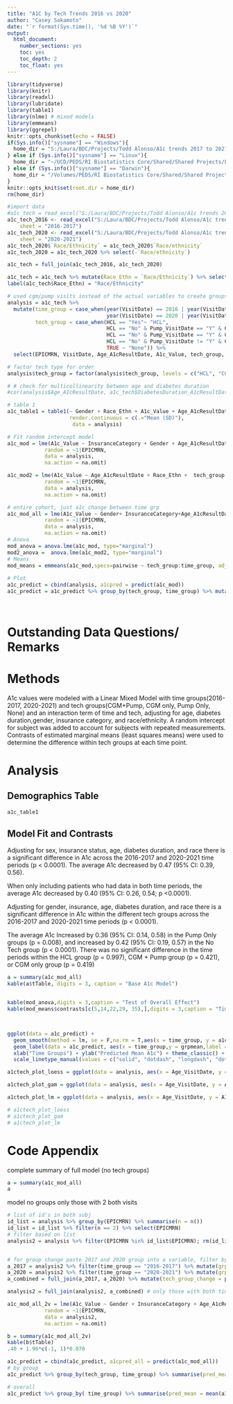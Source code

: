 ---
title: "A1C by Tech Trends 2016 vs 2020"
author: "Casey Sakamoto"
date: "`r format(Sys.time(), '%d %B %Y')`"
output:
  html_document:
    number_sections: yes
    toc: yes
    toc_depth: 2
    toc_float: yes
---

```{r setup, include=FALSE}
library(tidyverse)
library(knitr)
library(readxl)
library(lubridate)
library(table1)
library(nlme) # mixed models
library(emmeans)
library(ggrepel)
knitr::opts_chunk$set(echo = FALSE)
if(Sys.info()["sysname"] == "Windows"){
  home_dir = "S:/Laura/BDC/Projects/Todd Alonso/A1c trends 2017 to 2021 by tech"
} else if (Sys.info()["sysname"] == "Linux"){
  home_dir = "~/UCD/PEDS/RI Biostatistics Core/Shared/Shared Projects/Laura/BDC/Projects"
} else if (Sys.info()["sysname"] == "Darwin"){
  home_dir = "/Volumes/PEDS/RI Biostatistics Core/Shared/Shared Projects/Laura/BDC/Projects"
}
knitr::opts_knit$set(root.dir = home_dir)
rm(home_dir)

#import data
#a1c_tech = read_excel("S:/Laura/BDC/Projects/Todd Alonso/A1c trends 2017 to 2021 by tech/Data raw/Change in A1c 2017 to 2021 by tech_only encounters to be used for analysis.xlsx")
a1c_tech_2016 <- read_excel("S:/Laura/BDC/Projects/Todd Alonso/A1c trends 2017 to 2021 by tech/Data raw/Change in A1c 2017 to 2021_new.xlsx", 
    sheet = "2016-2017")
a1c_tech_2020 <- read_excel("S:/Laura/BDC/Projects/Todd Alonso/A1c trends 2017 to 2021 by tech/Data raw/Change in A1c 2017 to 2021_new.xlsx", 
    sheet = "2020-2021")
a1c_tech_2020$`Race/Ethnicity` = a1c_tech_2020$`Race/ethnicity`
a1c_tech_2020 = a1c_tech_2020 %>% select(-`Race/ethnicity`)

a1c_tech = full_join(a1c_tech_2016, a1c_tech_2020)

a1c_tech = a1c_tech %>% mutate(Race_Ethn = `Race/Ethnicity`) %>% select(-`Race/Ethnicity`)
label(a1c_tech$Race_Ethn) = "Race/Ethnicity"
```

```{r dataclean}
# used cgm/pump visits instead of the actual variables to create groups to align with Todd's counts
analysis = a1c_tech %>% 
  mutate(time_group = case_when(year(VisitDate) == 2016 | year(VisitDate) == 2017 ~ "2016-2017",
                                year(VisitDate) == 2020 | year(VisitDate) == 2021 ~ "2020-2021"),
         tech_group = case_when(HCL == "Yes"~ "HCL",
                                HCL == "No" & Pump_VisitDate == "Y" & CGM_VisitDate == "Y" ~ "CGM + Pump",
                                HCL == "No" & Pump_VisitDate == "Y" & CGM_VisitDate != "Y" ~ "Pump Alone",
                                HCL == "No" & Pump_VisitDate != "Y" & CGM_VisitDate == "Y" ~ "CGM Alone",
                                TRUE ~ "None")) %>% 
  select(EPICMRN, VisitDate, Age_A1cResultDate, A1c_Value, tech_group, time_group, DiabetesDuration_A1cResultDate, Gender, Race_Ethn, InsuranceCategory) 

# factor tech type for order
analysis$tech_group = factor(analysis$tech_group, levels = c("HCL", "CGM + Pump", "CGM Alone", "Pump Alone", "None"))

# # check for multicollinearity between age and diabetes duration
#cor(analysis$Age_A1cResultDate, a1c_tech$DiabetesDuration_A1cResultDate) # 0.58 correlation, pretty strong, same as above
```

```{r analysis, include=FALSE}
# table 1
a1c_table1 = table1(~ Gender + Race_Ethn + A1c_Value + Age_A1cResultDate + DiabetesDuration_A1cResultDate + InsuranceCategory | tech_group*time_group,
                    render.continuous = c(.="Mean (SD)"),
                     data = analysis)

# Fit random intercept model
a1c_mod = lme(A1c_Value ~ InsuranceCategory + Gender + Age_A1cResultDate + DiabetesDuration_A1cResultDate + Race_Ethn + tech_group + time_group + tech_group*time_group,
            random = ~1|EPICMRN,
            data = analysis,
            na.action = na.omit)

a1c_mod2 = lme(A1c_Value ~ Age_A1cResultDate + Race_Ethn +  tech_group + time_group + tech_group*time_group,
            random = ~1|EPICMRN,
            data = analysis,
            na.action = na.omit)

# entire cohort, just a1c change between time grp
a1c_mod_all = lme(A1c_Value ~ Gender+ InsuranceCategory+Age_A1cResultDate + DiabetesDuration_A1cResultDate + Race_Ethn +  time_group ,
            random = ~1|EPICMRN,
            data = analysis,
            na.action = na.omit)
# Anova
mod_anova = anova.lme(a1c_mod, type="marginal")
mod2_anova =  anova.lme(a1c_mod2, type="marginal")
# Means
mod_means = emmeans(a1c_mod,specs=pairwise ~ tech_group:time_group, adjust="tukey")
  
# Plot
a1c_predict = cbind(analysis, a1cpred = predict(a1c_mod))
a1c_predict = a1c_predict %>% group_by(tech_group, time_group) %>% mutate(grpmean = mean(a1cpred),
                                                                          grpsd = sd(a1cpred),
                                                                          ss = n())
```

# Outstanding Data Questions/ Remarks


# Methods

A1c values were modeled with a Linear Mixed Model with time groups(2016-2017, 2020-2021) and tech groups(CGM+Pump, CGM only, Pump Only, None) and an interaction term of time and tech, adjusting for age, diabetes duration,gender, insurance category, and race/ethnicity. A random intercept for subject was added to account for subjects with repeated measurements. Contrasts of estimated marginal means (least squares means) were used to determine the difference within tech groups at each time point.

# Analysis

## Demographics Table
```{r Table 1}
a1c_table1
```

## Model Fit and Contrasts

Adjusting for sex, insurance status, age, diabetes duration, and race there is a significant difference in A1c across the 2016-2017 and 2020-2021 time periods (p < 0.0001). The average A1c decreased by 0.47 (95% CI: 0.39, 0.56). 

When only including patients who had data in both time periods, the average A1c decreased by 0.40 (95% CI: 0.26, 0.54; p <0.0001). 

Adjusting for gender, insurance, age, diabetes duration, and race there is a significant difference in A1c within the different tech groups across the 2016-2017 and 2020-2021 time periods (p < 0.0001).

The average A1c Increased by 0.36 (95% CI: 0.14, 0.58) in the Pump Only groups (p = 0.008), and increased by 0.42 (95% CI: 0.19, 0.57) in the No Tech group (p < 0.0001). There was no significant difference in the time periods within the HCL group (p = 0.997), CGM + Pump group (p = 0.421), or CGM only group (p = 0.419) 


```{r model}
a = summary(a1c_mod_all)
kable(a$tTable, digits = 3, caption = "Base A1c Model")


kable(mod_anova,digits = 3,caption = "Test of Overall Effect")
kable(mod_means$contrasts[c(5,14,22,29, 35),],digits = 3,caption = "Timepoint Means")



ggplot(data = a1c_predict) +
  geom_smooth(method = lm, se = F,na.rm = T,aes(x = time_group, y = a1cpred, group = tech_group, color = tech_group, linetype = tech_group))  +
  geom_label(data = a1c_predict, aes(x = time_group,y = grpmean,label = ss)) + 
  xlab("Time Groups") + ylab("Predicted Mean A1c") + theme_classic() +
  scale_linetype_manual(values = c("solid", "dotdash", "longdash", "dotted", "dashed"))  + scale_color_manual(values = c(rep("black", 5))) 

```


```{r plot, include=FALSE}
a1ctech_plot_loess = ggplot(data = analysis, aes(x = Age_VisitDate, y = A1c_Value, color = tech_group, linetype = time_group)) + geom_smooth(method = "loess", se = FALSE) + theme_classic() + labs(title = "Loess")

a1ctech_plot_gam = ggplot(data = analysis, aes(x = Age_VisitDate, y = A1c_Value, color = tech_group, linetype = time_group)) + geom_smooth(method = "gam", se = FALSE) + theme_classic() + labs(title = "gam")

a1ctech_plot_lm = ggplot(data = analysis, aes(x = Age_VisitDate, y = A1c_Value, color = tech_group, linetype = time_group)) + geom_smooth(method = "lm", se = FALSE) + theme_classic() + labs(title = "lm")

# a1ctech_plot_loess
# a1ctech_plot_gam
# a1ctech_plot_lm
```
# Code Appendix
complete summary of full model (no tech groups)
```{r code appendix}
a = summary(a1c_mod_all)
a
```

model no groups only those with 2 both visits
```{r all grps}
# list of id's in both subj
id_list = analysis %>% group_by(EPICMRN) %>% summarise(n = n())
id_list = id_list %>% filter(n == 2) %>% select(EPICMRN)
# filter based on list
analysis2 = analysis %>% filter(EPICMRN %in% id_list$EPICMRN); rm(id_list)


# for group change paste 2017 and 2020 group into a variable, filter by same/same (subanalsyis2) or switched groups (3)
a_2017 = analysis2 %>% filter(time_group == "2016-2017") %>% mutate(grp2016 = tech_group) %>% select(EPICMRN, grp2016)
a_2020 = analysis2 %>% filter(time_group == "2020-2021") %>% mutate(grp2020 = tech_group) %>% select(EPICMRN, grp2020)
a_combined = full_join(a_2017, a_2020) %>% mutate(tech_group_change = paste0(grp2016, "/", grp2020)); rm(a_2017, a_2020)

analysis2 = full_join(analysis2, a_combined) # only those with both time windows

a1c_mod_all_2v = lme(A1c_Value ~ Gender + InsuranceCategory + Age_A1cResultDate + DiabetesDuration_A1cResultDate + Race_Ethn +  time_group ,
            random = ~1|EPICMRN,
            data = analysis2,
            na.action = na.omit)

b = summary(a1c_mod_all_2v)
kable(b$tTable)
.40 + 1.96*c(-1, 1)*0.070
```

```{r misc}
a1c_predict = cbind(a1c_predict, a1cpred_all = predict(a1c_mod_all))
# by group
a1c_predict %>% group_by(tech_group, time_group) %>% summarise(pred_mean = mean(grpmean), cil = mean(grpmean - 1.96*grpsd), ciu = mean(grpmean + 1.96*grpsd))

# overall
a1c_predict %>% group_by( time_group) %>% summarise(pred_mean = mean(a1cpred), cil = mean(grpmean - 1.96*grpsd), ciu = mean(grpmean + 1.96*grpsd))

```
